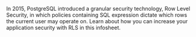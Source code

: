 In 2015, PostgreSQL introduced a granular security technology, Row Level
Security, in which policies containing SQL expression dictate which rows the
current user may operate on. Learn about how you can increase your
application security with RLS in this infosheet.